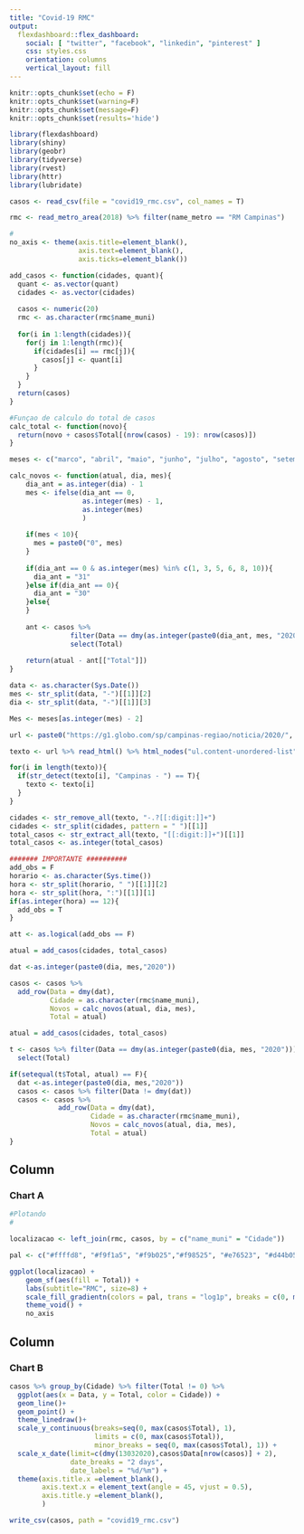 ```yaml
---
title: "Covid-19 RMC"
output: 
  flexdashboard::flex_dashboard:
    social: [ "twitter", "facebook", "linkedin", "pinterest" ]
    css: styles.css
    orientation: columns
    vertical_layout: fill
---
```


```r
knitr::opts_chunk$set(echo = F)
knitr::opts_chunk$set(warning=F)
knitr::opts_chunk$set(message=F)
knitr::opts_chunk$set(results='hide')

library(flexdashboard)
library(shiny)
library(geobr)
library(tidyverse)
library(rvest)
library(httr)
library(lubridate)
```

```r
casos <- read_csv(file = "covid19_rmc.csv", col_names = T)
```


```r
rmc <- read_metro_area(2018) %>% filter(name_metro == "RM Campinas")

#
no_axis <- theme(axis.title=element_blank(),
                 axis.text=element_blank(),
                 axis.ticks=element_blank())
```
```r
add_casos <- function(cidades, quant){
  quant <- as.vector(quant)
  cidades <- as.vector(cidades)
  
  casos <- numeric(20)
  rmc <- as.character(rmc$name_muni)
  
  for(i in 1:length(cidades)){
    for(j in 1:length(rmc)){
      if(cidades[i] == rmc[j]){
        casos[j] <- quant[i]
      }
    }
  }
  return(casos)
}

#Funçao de calculo do total de casos
calc_total <- function(novo){
  return(novo + casos$Total[(nrow(casos) - 19): nrow(casos)])
}

meses <- c("marco", "abril", "maio", "junho", "julho", "agosto", "setembro", "outubro", "novembro", "dezembro")

calc_novos <- function(atual, dia, mes){
    dia_ant = as.integer(dia) - 1
    mes <- ifelse(dia_ant == 0, 
                  as.integer(mes) - 1, 
                  as.integer(mes)
                  )
    
    if(mes < 10){
      mes = paste0("0", mes)
    }
    
    if(dia_ant == 0 & as.integer(mes) %in% c(1, 3, 5, 6, 8, 10)){
      dia_ant = "31"
    }else if(dia_ant == 0){
      dia_ant = "30"
    }else{
    }
  
    ant <- casos %>% 
               filter(Data == dmy(as.integer(paste0(dia_ant, mes, "2020")))) %>% 
               select(Total)
    
    return(atual - ant[["Total"]])                            
}
```


```r
data <- as.character(Sys.Date())
mes <- str_split(data, "-")[[1]][2]
dia <- str_split(data, "-")[[1]][3]

Mes <- meses[as.integer(mes) - 2]

url <- paste0("https://g1.globo.com/sp/campinas-regiao/noticia/2020/", mes, "/", dia,                  "/ultimas-noticias-de-coronavirus-de-",dia, "-de-", Mes,                                        "-na-regiao-de-campinas.ghtml")

texto <- url %>% read_html() %>% html_nodes("ul.content-unordered-list") %>% html_text()

for(i in length(texto)){
  if(str_detect(texto[i], "Campinas - ") == T){
    texto <- texto[i]
  }
}

cidades <- str_remove_all(texto, "-.?[[:digit:]]+")
cidades <- str_split(cidades, pattern = " ")[[1]]
total_casos <- str_extract_all(texto, "[[:digit:]]+")[[1]]
total_casos <- as.integer(total_casos)

```

```r
####### IMPORTANTE ##########
add_obs = F
horario <- as.character(Sys.time())
hora <- str_split(horario, " ")[[1]][2]
hora <- str_split(hora, ":")[[1]][1]
if(as.integer(hora) == 12){
  add_obs = T
}

att <- as.logical(add_obs == F)
```


```r
atual = add_casos(cidades, total_casos)

dat <-as.integer(paste0(dia, mes,"2020"))

casos <- casos %>% 
  add_row(Data = dmy(dat), 
          Cidade = as.character(rmc$name_muni), 
          Novos = calc_novos(atual, dia, mes), 
          Total = atual)
```


```r
atual = add_casos(cidades, total_casos)

t <- casos %>% filter(Data == dmy(as.integer(paste0(dia, mes, "2020")))) %>%  
  select(Total)

if(setequal(t$Total, atual) == F){
  dat <-as.integer(paste0(dia, mes,"2020"))
  casos <- casos %>% filter(Data != dmy(dat))
  casos <- casos %>% 
            add_row(Data = dmy(dat), 
                    Cidade = as.character(rmc$name_muni), 
                    Novos = calc_novos(atual, dia, mes), 
                    Total = atual)
} 

```


Column
-----------------------------------------------------------------------

### Chart A


```r
#Plotando
#

localizacao <- left_join(rmc, casos, by = c("name_muni" = "Cidade"))

pal <- c("#ffffd8", "#f9f1a5", "#f9b025","#f98525", "#e76523", "#d44b05")

ggplot(localizacao) +
    geom_sf(aes(fill = Total)) +
    labs(subtitle="RMC", size=8) +
    scale_fill_gradientn(colors = pal, trans = "log1p", breaks = c(0, max(localizacao$Total))) +
    theme_void() +
    no_axis
```

Column
-------------------------------------

### Chart B

```r
casos %>% group_by(Cidade) %>% filter(Total != 0) %>% 
  ggplot(aes(x = Data, y = Total, color = Cidade)) +
  geom_line()+
  geom_point() +
  theme_linedraw()+
  scale_y_continuous(breaks=seq(0, max(casos$Total), 1), 
                     limits = c(0, max(casos$Total)),
                     minor_breaks = seq(0, max(casos$Total), 1)) +
  scale_x_date(limit=c(dmy(13032020),casos$Data[nrow(casos)] + 2),  
               date_breaks = "2 days",
               date_labels = "%d/%m") +
  theme(axis.title.x =element_blank(), 
        axis.text.x = element_text(angle = 45, vjust = 0.5),
        axis.title.y =element_blank(), 
        )
```

```r
write_csv(casos, path = "covid19_rmc.csv")
```

